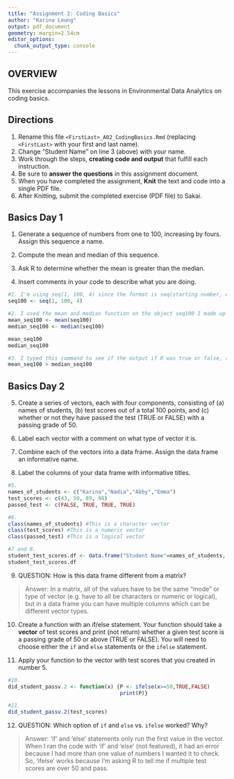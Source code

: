 ```yaml
---
title: "Assignment 2: Coding Basics"
author: "Karina Leung"
output: pdf_document
geometry: margin=2.54cm
editor_options: 
  chunk_output_type: console
---
```


## OVERVIEW

This exercise accompanies the lessons in Environmental Data Analytics on coding basics.

## Directions

1.  Rename this file `<FirstLast>_A02_CodingBasics.Rmd` (replacing `<FirstLast>` with your first and last name).
2.  Change "Student Name" on line 3 (above) with your name.
3.  Work through the steps, **creating code and output** that fulfill each instruction.
4.  Be sure to **answer the questions** in this assignment document.
5.  When you have completed the assignment, **Knit** the text and code into a single PDF file.
6.  After Knitting, submit the completed exercise (PDF file) to Sakai.

## Basics Day 1

1.  Generate a sequence of numbers from one to 100, increasing by fours. Assign this sequence a name.

2.  Compute the mean and median of this sequence.

3.  Ask R to determine whether the mean is greater than the median.

4.  Insert comments in your code to describe what you are doing.

```r
#1. I'm using seq(1, 100, 4) since the format is seq(starting number, ending number, interval number), and assigning this function to seq100.
seq100 <- seq(1, 100, 4)

#2. I used the mean and median function on the object seq100 I made up above and assigned them both to a mean_seq100 and median_seq100 respectively so I could call them later on.
mean_seq100 <- mean(seq100)
median_seq100 <- median(seq100)  

mean_seq100
median_seq100

#3. I typed this command to see if the output if R was true or false, and the output was false. This means the mean is not greater than the median.
mean_seq100 > median_seq100

```

## Basics Day 2

5.  Create a series of vectors, each with four components, consisting of (a) names of students, (b) test scores out of a total 100 points, and (c) whether or not they have passed the test (TRUE or FALSE) with a passing grade of 50.

6.  Label each vector with a comment on what type of vector it is.

7.  Combine each of the vectors into a data frame. Assign the data frame an informative name.

8.  Label the columns of your data frame with informative titles.

```r
#5.
names_of_students <- c("Karina","Nadia","Abby","Emma")
test_scores <- c(43, 59, 89, 98)
passed_test <- c(FALSE, TRUE, TRUE, TRUE)

#6.
class(names_of_students) #This is a character vector
class(test_scores) #This is a numeric vector
class(passed_test) #This is a logical vector

#7 and 8.
student_test_scores.df <- data.frame("Student Name"=names_of_students, "Test Scores"=test_scores, "Pass"=passed_test)
student_test_scores.df

```

9.  QUESTION: How is this data frame different from a matrix?

> Answer: In a matrix, all of the values have to be the same "mode" or type of vector (e.g. have to all be characters or numeric or logical), but in a data frame you can have multiple columns which can be different vector types.

10. Create a function with an if/else statement. Your function should take a **vector** of test scores and print (not return) whether a given test score is a passing grade of 50 or above (TRUE or FALSE). You will need to choose either the `if` and `else` statements or the `ifelse` statement. 

11. Apply your function to the vector with test scores that you created in number 5.

```r
#10.
did_student_passv.2 <- function(x) {P <- ifelse(x>=50,TRUE,FALSE)
                                    print(P)}

#11.
did_student_passv.2(test_scores)
```

12. QUESTION: Which option of `if` and `else` vs. `ifelse` worked? Why?

> Answer: 'if' and 'else' statements only run the first value in the vector. When I ran the code with 'if' and 'else' (not featured), it had an error because I had more than one value of numbers I wanted it to check. So, 'ifelse' works because I'm asking R to tell me if multiple test scores are over 50 and pass.
